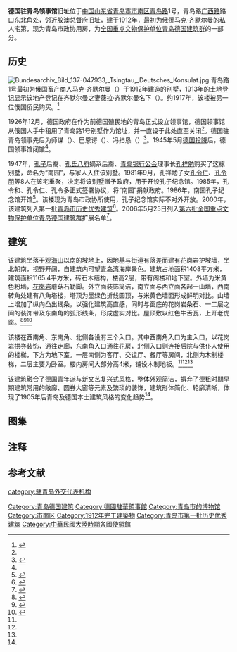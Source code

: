 {{文物保护单位
| 级别 = 全国
| 名称 = [[青岛德国建筑|青岛德国建筑]]
| 子项 = 德国驻青岛领事馆旧址
| 图片 = [[File:青岛德国领事馆旧址_2016-11-13.jpg|250px]]<br><small>德国领事馆旧址，2016年11月</small>
| 编号 = 4-206
| 分类 = 近现代重要史迹及代表性建筑
| 时代 = 德占时期
| 所在 = [[青岛市|青岛市]][[市南区|市南区]]
| 登录 = 2006年5月
| Cat = 青岛全国重点文物保护单位
}}
{{coord|36|03|46.3|N|120|19|9.5|E|type:landmark|display=title}}

'''德国驻青岛领事馆旧址'''位于[[中国|中国]][[山东省|山东省]][[青岛市|青岛市]][[市南区|市南区]][[青岛路_(青岛)|青岛路]]1号，青岛路[[广西路_(青岛)|广西路]]路口东北角处，邻近[[胶澳总督府旧址|胶澳总督府旧址]]，建于1912年，最初为俄侨马克·齐默尔曼的私人宅第，现为青岛市政协用房，为[[全国重点文物保护单位|全国重点文物保护单位]][[青岛德国建筑群|青岛德国建筑群]]的一部分。

==历史==
[[File:Bundesarchiv_Bild_137-047933,_Tsingtau,_Deutsches_Konsulat.jpg|thumb]]
青岛路1号最初为俄国畜产商人马克·齐默尔曼（{{lang|de|Mark Zimmerman}}）于1912年建造的别墅，1913年的土地登记显示该地产登记在齐默尔曼之妻薇拉·齐默尔曼名下（{{lang|de|Viera Zimmerman}}）。约1917年，该楼被另一位俄国侨民{{注|其名字据称为奥尔加·雅夫津斯基（{{lang|en|Olga Yavdynsky}}）<ref Name=wen>{{cite book|editor1=青岛市文物局|editor2=青岛市史志办公室|title=《青岛文物志》|year=2004|publisher=中国出版社|location=北京|isbn=988-97146-6-1|ignore-isbn-error=true}}</ref>，一说为J.雅夫津斯基（{{lang|en|J. Yavdynsky}}）<ref Name=qing>{{cite book|author=袁宾久|title=《青岛德式建筑》|year=2009|publisher=中国建筑工业出版社|location=北京|isbn=978-7-112-10905-0}}</ref>。}}购买。<ref Name=dao>{{cite book|author=袁宾久|title=《青岛老建筑之旅》|year=2019|publisher=中国海洋大学出版社|location=青岛|isbn=978-7-5670-2126-6}}</ref>

1926年12月，德国政府在作为前德国殖民地的青岛正式设立领事馆，德国领事馆从俄国人手中租用了青岛路1号别墅作为馆址，并一直设于此处直至关闭<ref Name=dao/>。德国驻青岛领事先后为师谋（{{lang|de|Kurt Schirmer}}）、巴恩谔（{{lang|de|Enno Bracklo}}）、冯扫恳（{{lang|de|Hans von Saucken}}）<ref>{{cite web|url=https://tsingtau.org/schirmer-kurt-1877-1930-generalkonsul/|title=Schirmer, Kurt (1877 – 1930), Generalkonsul|date=2007-07-27|author=[[马维立|Wilhelm Matzat]]|website=|publisher=|accessdate=2020-05-29|archive-date=2017-07-25|archive-url=https://web.archive.org/web/20170725032459/http://www.tsingtau.org/schirmer-kurt-1877-1930-generalkonsul/|dead-url=no}}</ref>。1945年5月[[德国投降|德国投降]]后，德国领事馆闭馆<ref Name=dao/>。

1947年，[[孔子|孔子]]后裔、[[孔子世家十二府世系图|孔氏八府]]嫡系后裔、[[青岛银行公会|青岛银行公会]]理事长[[孔祥勉|孔祥勉]]购买了这栋别墅，命名为“南园”{{注|取自其妻于苹芗的[[表字|表字]]“南滨”。}}，与家人入住该别墅。1981年9月，孔祥勉子女[[孔令仁|孔令仁]]、[[孔令朋|孔令朋]]等8人在该宅重聚，决定将该别墅赠予政府，用于开设孔子纪念馆。1985年，孔令和、孔令仁、孔令多正式签署协议，将“南园”捐献政府。1986年，南园孔子纪念馆开馆<ref>{{cite news|url=https://epaper.qingdaonews.com/html/qdzb/20191008/qdzb1300181.html|title=孔子后裔与近代青岛|date=2019-10-08|author=王栋|newspaper=青岛早报|accessdate=2020-05-29|archive-date=2019-10-22|archive-url=https://web.archive.org/web/20191022114226/http://epaper.qingdaonews.com/html/qdzb/20191008/qdzb1300181.html|dead-url=no}}</ref>。该楼现为青岛市政协所使用，孔子纪念馆实际不对外开放。2000年，该建筑列入第一批[[青岛市历史优秀建筑|青岛市历史优秀建筑]]<ref>{{cite web|url=http://www.qingdao.gov.cn/n172/n3776152/n3776203/n3779237/n3779247/100020071027616743.html|title=关于公布青岛市第二批历史优秀建筑的通知|date=2006-05-20|work=青岛市规划局 青岛市文化局|publisher=青岛政务网|access-date=2019-07-24|archive-url=https://web.archive.org/web/20180707172326/http://www.qingdao.gov.cn/n172/n3776152/n3776203/n3779237/n3779247/100020071027616743.html|archive-date=2018-07-07|dead-url=yes}}</ref>。2006年5月25日列入[[第六批全国重点文物保护单位|第六批全国重点文物保护单位]][[青岛德国建筑群|青岛德国建筑群]]扩展名单<ref>{{cite web|url=http://www.qingdao.gov.cn/n172/n1531/n2618008/n2618529/100020060610218541.html|title=第六批全国重点文物保护单位五、青岛德国建筑群资料|date=2006-06-10|work=|publisher=青岛政务网|accessdate=2020-05-29|archive-date=2018-02-02|archive-url=https://web.archive.org/web/20180202190218/http://www.qingdao.gov.cn/n172/n1531/n2618008/n2618529/100020060610218541.html|dead-url=yes}}</ref>。

==建筑==
该建筑坐落于[[观海山|观海山]]以南的坡地上，因地基与街道有落差而建有花岗岩护坡墙，坐北朝南，视野开阔，自建筑内可望[[青岛湾|青岛湾]]海岸景色。建筑占地面积1408平方米，建筑面积1165.4平方米，砖石木结构，楼高2层，带有阁楼和地下室。外墙为米黄色粉墙，[[花岗岩|花岗岩]]蘑菇石勒脚。外立面装饰简洁，南立面与西立面各起一山墙，西南转角处建有八角塔楼，塔顶为墨绿色折线圆顶，与米黄色墙面形成鲜明对比。山墙上增加了纵向凸出线条，以强化建筑高直感，同时与窗底的花岗岩条石、一二层之间的装饰带及东南角的弧形线条，形成虚实对比。屋顶敷以红色牛舌瓦，上开老虎窗。<ref name="multiple1">{{cite web |url=http://www.qdda.gov.cn/oldqingdao.do?method=preview&subjectid=12259376569844725001&rootID=12259393205621563001&ID=1806802|title=揭谜青岛路1号——齐摩尔曼住宅|accessdate=2009-09-21 |author=王栋|publisher=青岛档案信息网}}</ref><ref Name=you>{{cite book|editor1=青岛市史志办公室|editor2=青岛市建设委员会|title=《青岛优秀建筑志》|year=2006|publisher=[[青岛出版社|青岛出版社]]|location=青岛|isbn=9787543625044}}</ref><ref Name=yan>{{cite|url=|title=青岛德国领事馆建筑|date=2009-04|issue=第35卷 第2期|author=李少红|periodical=四川建筑科学研究|publisher=四川省建筑科学研究院|issn=1008-1933}}</ref>

该楼在西南角、东南角、北侧各设有三个入口。其中西南角入口为主入口，以花岗岩拱券装饰，通往走廊，东南角入口通往花房，北侧入口则连接后院与供仆人使用的楼梯，下方为地下室。一层南侧为客厅、交谊厅、餐厅等房间，北侧为木制楼梯，二层主要为卧室。楼内房间大部分高4米，铺设木制地板。<ref name="multiple1" /><ref Name=you/><ref Name=yan/>

该建筑融合了[[新艺术运动|德国青年派]]与[[新文艺复兴建筑|新文艺复兴式风格]]，整体外观简洁，摒弃了德租时期早期建筑常用的敞廊、圆券大窗等元素及繁琐的装饰，建筑形体简化、轮廓清晰，体现了1905年后青岛及德国本土建筑风格的变化趋势<ref name="multiple1" />。

== 图集 ==
{{Gallery
|width=225
|height=150
|File:青岛特别市政府及德国驻青岛领事馆.jpg|<small>胶澳总督府旧址与德国领事馆，1938年</small>
|File:青岛 青岛路 2001年.jpg|<small>2001年的青岛路，右侧为德国领事馆旧址，远处可见胶澳总督府旧址与左侧的[[开治酒店|开治酒店旧址]]</small>
|File:青岛德国领事馆旧址 剪裁版 2015-01-31.jpg|<small>德国领事馆旧址南立面，2015年</small>
|File:Former German Consulate in Qingdao 01 2016-09.jpg|<small>院墙，2016年</small>
}}

==注释==
{{notefoot}}

== 参考文献 ==
{{reflist|2}}
{{DEFAULTSORT:D德}}
{{commons category|German Consulate, Qingdao (1926-1945)}}

{{德國駐外機構}}
{{中德关系}}
{{青岛市德国建筑}}

[[Category:青岛德国建筑|Category:青岛德国建筑]]
[[Category:德國駐華領事館|Category:德國駐華領事館]]
[[category:驻青岛外交代表机构|category:驻青岛外交代表机构]]
[[Category:青岛市的博物馆|Category:青岛市的博物馆]]
[[Category:市南区|Category:市南区]]
[[Category:1912年完工建築物|Category:1912年完工建築物]]
[[Category:青岛市第一批历史优秀建筑|Category:青岛市第一批历史优秀建筑]]
[[Category:中華民國大陸時期各國使領館|Category:中華民國大陸時期各國使領館]]